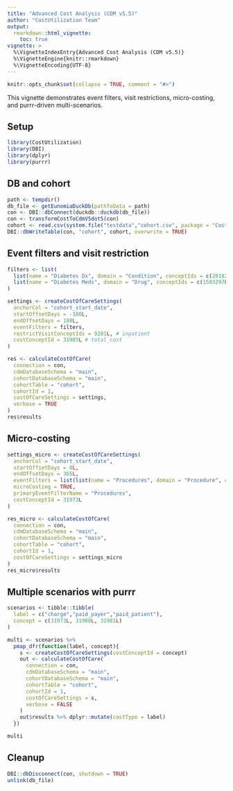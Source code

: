 ```yaml
---
title: "Advanced Cost Analysis (CDM v5.5)"
author: "CostUtilization Team"
output:
  rmarkdown::html_vignette:
    toc: true
vignette: >
  %\VignetteIndexEntry{Advanced Cost Analysis (CDM v5.5)}
  %\VignetteEngine{knitr::rmarkdown}
  %\VignetteEncoding{UTF-8}
---
```


```r
knitr::opts_chunk$set(collapse = TRUE, comment = "#>")
```

This vignette demonstrates event filters, visit restrictions, micro-costing, and purrr-driven multi-scenarios.

Setup
-----
```r
library(CostUtilization)
library(DBI)
library(dplyr)
library(purrr)
```

DB and cohort
-------------
```r
path <- tempdir()
db_file <- getEunomiaDuckDb(pathToData = path)
con <- DBI::dbConnect(duckdb::duckdb(db_file))
con <- transformCostToCdmV5dot5(con)
cohort <- read.csv(system.file("testdata","cohort.csv", package = "CostUtilization"))
DBI::dbWriteTable(con, "cohort", cohort, overwrite = TRUE)
```

Event filters and visit restriction
-----------------------------------
```r
filters <- list(
  list(name = "Diabetes Dx", domain = "Condition", conceptIds = c(201820L, 201826L)),
  list(name = "Diabetes Meds", domain = "Drug", conceptIds = c(1503297L, 1502826L))
)

settings <- createCostOfCareSettings(
  anchorCol = "cohort_start_date",
  startOffsetDays = -180L,
  endOffsetDays = 180L,
  eventFilters = filters,
  restrictVisitConceptIds = 9201L, # inpatient
  costConceptId = 31985L # total_cost
)

res <- calculateCostOfCare(
  connection = con,
  cdmDatabaseSchema = "main",
  cohortDatabaseSchema = "main",
  cohortTable = "cohort",
  cohortId = 1,
  costOfCareSettings = settings,
  verbose = TRUE
)
res$results
```

Micro-costing
-------------
```r
settings_micro <- createCostOfCareSettings(
  anchorCol = "cohort_start_date",
  startOffsetDays = 0L,
  endOffsetDays = 365L,
  eventFilters = list(list(name = "Procedures", domain = "Procedure", conceptIds = c(40489223L, 4187094L))),
  microCosting = TRUE,
  primaryEventFilterName = "Procedures",
  costConceptId = 31973L
)

res_micro <- calculateCostOfCare(
  connection = con,
  cdmDatabaseSchema = "main",
  cohortDatabaseSchema = "main",
  cohortTable = "cohort",
  cohortId = 1,
  costOfCareSettings = settings_micro
)
res_micro$results
```

Multiple scenarios with purrr
-----------------------------
```r
scenarios <- tibble::tibble(
  label = c("charge","paid_payer","paid_patient"),
  concept = c(31973L, 31980L, 31981L)
)

multi <- scenarios %>%
  pmap_dfr(function(label, concept){
    s <- createCostOfCareSettings(costConceptId = concept)
    out <- calculateCostOfCare(
      connection = con,
      cdmDatabaseSchema = "main",
      cohortDatabaseSchema = "main",
      cohortTable = "cohort",
      cohortId = 1,
      costOfCareSettings = s,
      verbose = FALSE
    )
    out$results %>% dplyr::mutate(costType = label)
  })

multi
```

Cleanup
-------
```r
DBI::dbDisconnect(con, shutdown = TRUE)
unlink(db_file)
```